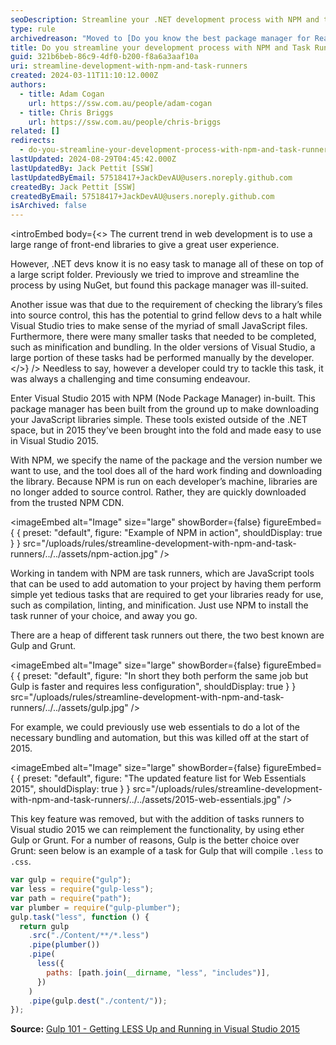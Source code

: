 ```yaml
---
seoDescription: Streamline your .NET development process with NPM and task runners, eliminating tedious tasks and improving collaboration.
type: rule
archivedreason: "Moved to [Do you know the best package manager for React?](/rules/best-package-manager-for-node/)"
title: Do you streamline your development process with NPM and Task Runners?
guid: 321b6beb-86c9-4df0-b200-f8a6a3aaf10a
uri: streamline-development-with-npm-and-task-runners
created: 2024-03-11T11:10:12.000Z
authors:
  - title: Adam Cogan
    url: https://ssw.com.au/people/adam-cogan
  - title: Chris Briggs
    url: https://ssw.com.au/people/chris-briggs
related: []
redirects:
  - do-you-streamline-your-development-process-with-npm-and-task-runners
lastUpdated: 2024-08-29T04:45:42.000Z
lastUpdatedBy: Jack Pettit [SSW]
lastUpdatedByEmail: 57518417+JackDevAU@users.noreply.github.com
createdBy: Jack Pettit [SSW]
createdByEmail: 57518417+JackDevAU@users.noreply.github.com
isArchived: false
---
```


<introEmbed
  body={<>
The current trend in web development is to use a large range of front-end libraries to give a great user experience.

However, .NET devs know it is no easy task to manage all of these on top of a large script folder. Previously we tried to improve and streamline the process by using NuGet, but found this package manager was ill-suited.

Another issue was that due to the requirement of checking the library’s files into source control, this has the potential to grind fellow devs to a halt while Visual Studio tries to make sense of the myriad of small JavaScript files. Furthermore, there were many smaller tasks that needed to be completed, such as minification and bundling. In the older versions of Visual Studio, a large portion of these tasks had be performed manually by the developer.
  </>}
/>
Needless to say, however a developer could try to tackle this task, it was always a challenging and time consuming endeavour.

Enter Visual Studio 2015 with NPM (Node Package Manager) in-built. This package manager has been built from the ground up to make downloading your JavaScript libraries simple. These tools existed outside of the .NET space, but in 2015 they’ve been brought into the fold and made easy to use in Visual Studio 2015.

With NPM, we specify the name of the package and the version number we want to use, and the tool does all of the hard work finding and downloading the library. Because NPM is run on each developer’s machine, libraries are no longer added to source control. Rather, they are quickly downloaded from the trusted NPM CDN.


<imageEmbed
  alt="Image"
  size="large"
  showBorder={false}
  figureEmbed={ {
    preset: "default",
    figure: "Example of NPM in action",
    shouldDisplay: true
  } }
  src="/uploads/rules/streamline-development-with-npm-and-task-runners/../../assets/npm-action.jpg"
/>

Working in tandem with NPM are task runners, which are JavaScript tools that can be used to add automation to your project by having them perform simple yet tedious tasks that are required to get your libraries ready for use, such as compilation, linting, and minification. Just use NPM to install the task runner of your choice, and away you go.

There are a heap of different task runners out there, the two best known are Gulp and Grunt.


<imageEmbed
  alt="Image"
  size="large"
  showBorder={false}
  figureEmbed={ {
    preset: "default",
    figure: "In short they both perform the same job but Gulp is faster and requires less configuration",
    shouldDisplay: true
  } }
  src="/uploads/rules/streamline-development-with-npm-and-task-runners/../../assets/gulp.jpg"
/>

For example, we could previously use web essentials to do a lot of the necessary bundling and automation, but this was killed off at the start of 2015.


<imageEmbed
  alt="Image"
  size="large"
  showBorder={false}
  figureEmbed={ {
    preset: "default",
    figure: "The updated feature list for Web Essentials 2015",
    shouldDisplay: true
  } }
  src="/uploads/rules/streamline-development-with-npm-and-task-runners/../../assets/2015-web-essentials.jpg"
/>

This key feature was removed, but with the addition of tasks runners to Visual studio 2015 we can reimplement the functionality, by using ether Gulp or Grunt. For a number of reasons, Gulp is the better choice over Grunt: seen below is an example of a task for Gulp that will compile `.less` to `.css`.

```js
var gulp = require("gulp");
var less = require("gulp-less");
var path = require("path");
var plumber = require("gulp-plumber");
gulp.task("less", function () {
  return gulp
    .src("./Content/**/*.less")
    .pipe(plumber())
    .pipe(
      less({
        paths: [path.join(__dirname, "less", "includes")],
      })
    )
    .pipe(gulp.dest("./content/"));
});
```

**Source:** [Gulp 101 - Getting LESS Up and Running in Visual Studio 2015](http://blog.chrisbriggsy.com/Gulp-101-CSS-all-the-LESS/ "Glup 101 in Visual Studio 2015!")
